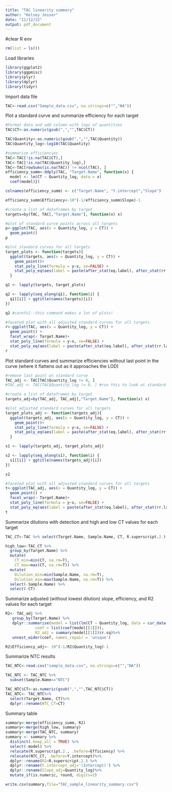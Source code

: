 ---
title: "TAC linearity summary"
author: "Kelsey Jesser"
date: "11/12/22"
output: pdf_document
---
#clear R env
```{r message=FALSE, warning=FALSE}
rm(list = ls())
```

Load libraries
```{r message=FALSE, warning=FALSE}
library(ggplot2)
library(ggpmisc)
library(plyr)
library(dplyr)
library(tidyr)
```

Import data file
```{r message=FALSE, warning=FALSE}
TAC<-read.csv("Sample_data.csv", na.strings=c("","NA"))
```

Plot a standard curve and summarize efficiency for each target
```{r message=FALSE, warning=FALSE}
#Format data and add column with logs of quantities
TAC$CT<-as.numeric(gsub(",","",TAC$CT))

TAC$Quantity<-as.numeric(gsub(",","",TAC$Quantity))
TAC$Quantity_log<-log10(TAC$Quantity)

#summarize efficiencies
TAC<-TAC[!is.na(TAC$CT),]
TAC<-TAC[!is.na(TAC$Quantity_log),]
TAC<-TAC[rowSums(is.na(TAC)) != ncol(TAC), ]
efficiency_summ<-ddply(TAC, "Target.Name", function(x) {
  model <- lm(CT ~ Quantity_log, data = x)
  coef(model)})

colnames(efficiency_summ) <- c("Target.Name", "Y.intercept","Slope")

efficiency_summ$Efficiency<-10^(-1/efficiency_summ$Slope)-1

#create a list of dataframes by target
targets=by(TAC, TAC[,"Target.Name"], function(x) x)

#plot of standard curve points across all targets
p<-ggplot(TAC, aes(x = Quantity_log, y = CT)) +
  geom_point()
p

#plot standard curves for all targets
target_plots <- function(targets){
  ggplot(targets, aes(x = Quantity_log, y = CT)) +
    geom_point()+
    stat_poly_line(formula = y~x, se=FALSE) +
    stat_poly_eq(aes(label = paste(after_stat(eq.label), after_stat(rr.label), sep = "*\", \"*")), formula= y~x, label.y=0.25)
  }

q1 <- lapply(targets, target_plots) 

q2 <- lapply(seq_along(q1), function(i) { 
  q1[[i]] + ggtitle(names(targets)[i])
})

q2 #careful--this command makes a lot of plots!

#faceted plot with all adjusted standard curves for all targets
r<-ggplot(TAC, aes(x = Quantity_log, y = CT)) +
  geom_point() +
  facet_wrap(~ Target.Name)+
  stat_poly_line(formula = y~x, se=FALSE) +
  stat_poly_eq(aes(label = paste(after_stat(eq.label), after_stat(rr.label), sep = "*\", \"*")), formula= y~x, label.y=20)
r
```

Plot standard curves and summarize efficiencies without last point in the curve (where it flattens out as it approaches the LOD)
```{r message=FALSE, warning=FALSE}
#remove last point on standard curve
TAC_adj <- TAC[TAC$Quantity_log != 0, ]
#TAC_adj <- TAC[TAC$Quantity_log != 0, ] #run this to look at standard curves without last two dilutions to improve efficencies of AMR gene assays and other targets with lower LODs

#create a list of dataframes by target
targets_adj=by(TAC_adj, TAC_adj[,"Target.Name"], function(x) x)

#plot adjusted standard curves for all targets
target_plots_adj <- function(targets_adj){
  ggplot(targets_adj, aes(x = Quantity_log, y = CT)) +
    geom_point()+
    stat_poly_line(formula = y~x, se=FALSE) +
    stat_poly_eq(aes(label = paste(after_stat(eq.label), after_stat(rr.label), sep = "*\", \"*")), formula= y~x, label.y=0.25)
  }

s1 <- lapply(targets_adj, target_plots_adj) 

s2 <- lapply(seq_along(s1), function(i) { 
  s1[[i]] + ggtitle(names(targets_adj)[i])
})

s2

#faceted plot with all adjusted standard curves for all targets
t<-ggplot(TAC_adj, aes(x = Quantity_log, y = CT)) +
  geom_point() +
  facet_wrap(~ Target.Name)+
  stat_poly_line(formula = y~x, se=FALSE) +
  stat_poly_eq(aes(label = paste(after_stat(eq.label), after_stat(rr.label), sep = "*\", \"*")), formula= y~x, label.y=20)
t

```

Summarize dilutions with detection and high and low CT values for each target 
```{r message=FALSE, warning=FALSE}
TAC_CT<-TAC %>% select(Target.Name, Sample.Name, CT, R.superscript.2.)

high_low<-TAC_CT %>% 
  group_by(Target.Name) %>%
  mutate(
    CT_min=min(CT, na.rm=T),
    CT_max=max(CT, na.rm=T)) %>%
  mutate(
    Dilution_min=min(Sample.Name, na.rm=T), 
    Dilution_max=max(Sample.Name, na.rm=T)) %>%
  select(-Sample.Name) %>%
  select(-CT)
```

Summarize adjusted (without lowest dilution) slope, efficiency, and R2 values for each target 
```{r message=FALSE, warning=FALSE}
R2<- TAC_adj %>%
   group_by(Target.Name) %>%
   dplyr::summarise(model = list(lm(CT ~ Quantity_log, data = cur_data())),
             coef = list(coef(model[[1]])),
             R2_adj = summary(model[[1]])$r.sq)%>%
   unnest_wider(coef, names_repair = 'unique')

R2$Efficiency_adj<- 10^(-1/R2$Quantity_log)-1
```

Summarize NTC results
```{r message=FALSE, warning=FALSE}
TAC_NTC<-read.csv("sample_data.csv", na.strings=c("","NA"))

TAC_NTC <- TAC_NTC %>%
  subset(Sample.Name=="NTC")

TAC_NTC$CT<-as.numeric(gsub(",","",TAC_NTC$CT))
TAC_NTC<- TAC_NTC%>% 
  select(Target.Name, CT)%>%
  dplyr::rename(NTC_CT=CT)

```

Summary table
```{r message=FALSE, warning=FALSE}
summary<-merge(efficiency_summ, R2)
summary<-merge(high_low, summary)
summary<-merge(TAC_NTC, summary)
summary <- summary %>% 
  distinct(.keep_all = TRUE) %>%
  select(-model) %>%
  relocate(R.superscript.2., .before=Efficiency) %>%
  relocate(NTC_CT, .before=Y.intercept)%>%
  dplyr::rename(R2=R.superscript.2.) %>%
  dplyr::rename(Y.intercept_adj='(Intercept)') %>%
  dplyr::rename(Slope_adj=Quantity_log)%>%
  mutate_if(is.numeric, round, digits=2)

write.csv(summary,file="TAC_sample_linearity_summary.csv")
```
